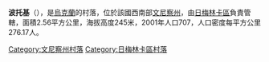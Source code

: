{{coord|49|2|0|N|28|14|36|E|scale:30000|display=title}}

'''波托基'''（{{lang-uk|Потоки}}），是[[烏克蘭|烏克蘭]]的村落，位於該國西南部[[文尼察州|文尼察州]]，由[[日梅林卡區|日梅林卡區]]負責管轄，面積2.56平方公里，海拔高度245米，2001年人口707，人口密度每平方公里276.17人。

[[Category:文尼察州村落|Category:文尼察州村落]]
[[Category:日梅林卡區村落|Category:日梅林卡區村落]]


{{Vinnytsia-geo-stub}}